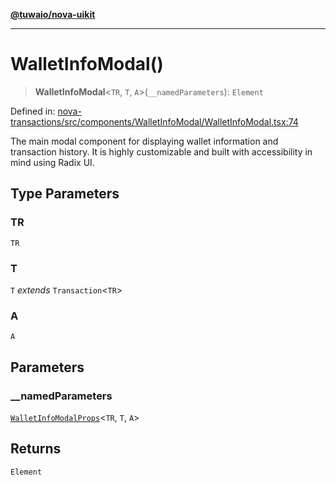 [**@tuwaio/nova-uikit**](../../../README.md)

***

# WalletInfoModal()

> **WalletInfoModal**\<`TR`, `T`, `A`\>(`__namedParameters`): `Element`

Defined in: [nova-transactions/src/components/WalletInfoModal/WalletInfoModal.tsx:74](https://github.com/TuwaIO/nova-uikit/blob/65a1bd7ec122493cea8ccec4d6019d37b9a860f4/packages/nova-transactions/src/components/WalletInfoModal/WalletInfoModal.tsx#L74)

The main modal component for displaying wallet information and transaction history.
It is highly customizable and built with accessibility in mind using Radix UI.

## Type Parameters

### TR

`TR`

### T

`T` *extends* `Transaction`\<`TR`\>

### A

`A`

## Parameters

### \_\_namedParameters

[`WalletInfoModalProps`](../type-aliases/WalletInfoModalProps.md)\<`TR`, `T`, `A`\>

## Returns

`Element`
